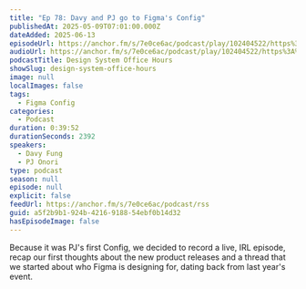```yaml
---
title: "Ep 78: Davy and PJ go to Figma's Config"
publishedAt: 2025-05-09T07:01:00.000Z
dateAdded: 2025-06-13
episodeUrl: https://anchor.fm/s/7e0ce6ac/podcast/play/102404522/https%3A%2F%2Fd3ctxlq1ktw2nl.cloudfront.net%2Fstaging%2F2025-4-9%2F249711ca-64d2-2da9-bc71-5bc3358b1a81.mp3
audioUrl: https://anchor.fm/s/7e0ce6ac/podcast/play/102404522/https%3A%2F%2Fd3ctxlq1ktw2nl.cloudfront.net%2Fstaging%2F2025-4-9%2F249711ca-64d2-2da9-bc71-5bc3358b1a81.mp3
podcastTitle: Design System Office Hours
showSlug: design-system-office-hours
image: null
localImages: false
tags:
  - Figma Config
categories:
  - Podcast
duration: 0:39:52
durationSeconds: 2392
speakers:
  - Davy Fung
  - PJ Onori
type: podcast
season: null
episode: null
explicit: false
feedUrl: https://anchor.fm/s/7e0ce6ac/podcast/rss
guid: a5f2b9b1-924b-4216-9188-54ebf0b14d32
hasEpisodeImage: false
---
```

Because it was PJ's first Config, we decided to record a live, IRL episode, recap our first thoughts about the new product releases and a thread that we started about who Figma is designing for, dating back from last year's event.
